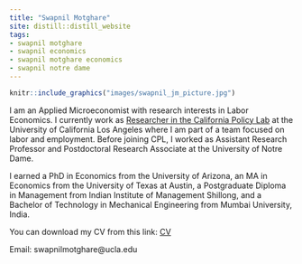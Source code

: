 ```yaml
---
title: "Swapnil Motghare"
site: distill::distill_website
tags:
- swapnil motghare
- swapnil economics
- swapnil motghare economics
- swapnil notre dame
---
```


<!-- Global site tag (gtag.js) - Google Analytics -->
<script async src="https://www.googletagmanager.com/gtag/js?id=G-PK15X6LH4Z"></script>
<script>
  window.dataLayer = window.dataLayer || [];
  function gtag(){dataLayer.push(arguments);}
  gtag('js', new Date());

  gtag('config', 'G-PK15X6LH4Z');
</script>

::: {.floatting}

```r
knitr::include_graphics("images/swapnil_jm_picture.jpg")
```

I am an Applied Microeconomist with research interests in Labor Economics. I currently work as [Researcher in the California Policy Lab](https://capolicylab.org/staff/swapnil-motghare/) at the University of California Los Angeles where I am part of a team focused on labor and employment. Before joining CPL, I worked as Assistant Research Professor and Postdoctoral Research Associate at the University of Notre Dame. 

I earned a PhD in Economics from the University of Arizona, an MA in Economics from the University of Texas at Austin, a Postgraduate Diploma in Management from Indian Institute of Management Shillong, and a Bachelor of Technology in Mechanical Engineering from Mumbai University, India.

You can download my CV from this link: [CV](files/CV.pdf)

Email: swapnilmotghare@ucla.edu
:::